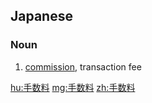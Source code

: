 ==Japanese==
{{ja-kanjitab|て|すう|りょう|yomi=on}}

===Noun===
{{ja-noun|てすうりょう}}

# [[commission]], transaction fee

[[hu:手数料]]
[[mg:手数料]]
[[zh:手数料]]